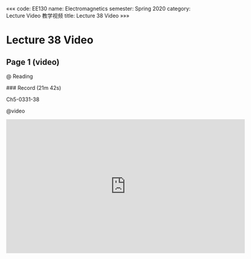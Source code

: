 «««
code: EE130
name: Electromagnetics
semester: Spring 2020
category: Lecture Video 教学视频
title: Lecture 38 Video
»»»

# Lecture 38 Video

## Page 1 (video)

@ Reading

<div class="markdown-body">
### Record (21m 42s)

Ch5-0331-38
</div>

@video

<iframe src="https://sbbrisk.com/e/h0r1tbgb80pl.html" frameborder=0 marginwidth=0 marginheight=0 scrolling=no width=640 height=360 allowfullscreen></iframe>
